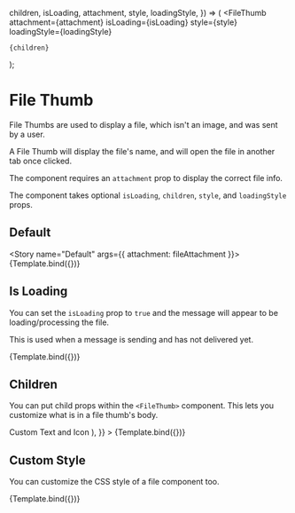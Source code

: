 



<Meta title="ChatFeed/OldMessage/FileThumb" component={FileThumb} />

  children,
  isLoading,
  attachment,
  style,
  loadingStyle,
}) => (
  <FileThumb
    attachment={attachment}
    isLoading={isLoading}
    style={style}
    loadingStyle={loadingStyle}
  >
    {children}
  </FileThumb>
);

# File Thumb

File Thumbs are used to display a file, which isn't an image, and was sent by a user.

A File Thumb will display the file's name, and will open the file in another tab once clicked.

The component requires an `attachment` prop to display the correct file info.

The component takes optional `isLoading`, `children`, `style`, and `loadingStyle` props.

## Default

<Story name="Default" args={{ attachment: fileAttachment }}>
  {Template.bind({})}
</Story>

<ArgsTable story="Default" />

## Is Loading

You can set the `isLoading` prop to `true` and the message will appear to be loading/processing the file.

This is used when a message is sending and has not delivered yet.

<Canvas>
  <Story
    name="Is Loading"
    args={{ attachment: fileAttachment, isLoading: true }}
  >
    {Template.bind({})}
  </Story>
</Canvas>

## Children

You can put child props within the `<FileThumb>` component. This lets you customize what is in a file thumb's body.

<Canvas>
  <Story
    name="Children"
    args={{
      attachment: fileAttachment,
      children: (
        <div>
          <FileOutlined /> Custom Text and Icon
        </div>
      ),
    }}
  >
    {Template.bind({})}
  </Story>
</Canvas>

## Custom Style

You can customize the CSS style of a file component too.

<Canvas>
  <Story
    name="Custom Style"
    args={{
      attachment: fileAttachment,
      style: {
        backgroundColor: 'rgb(74, 81, 98)',
        border: 'none',
        color: 'white',
      },
      loadingStyle: {
        backgroundColor: 'rgb(74, 81, 98)',
        border: 'none',
        color: 'white',
      },
    }}
  >
    {Template.bind({})}
  </Story>
</Canvas>
